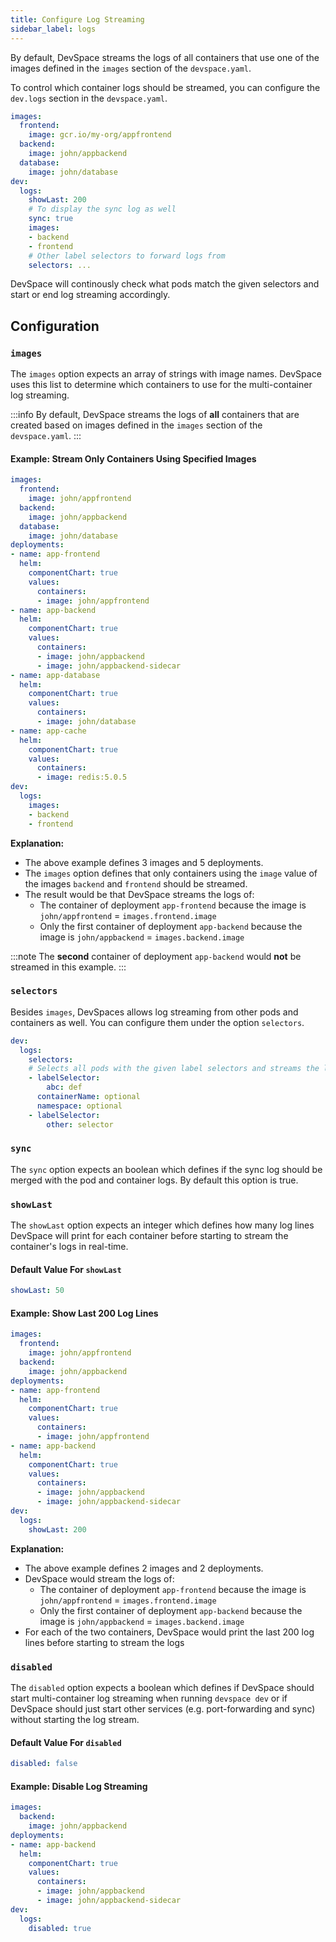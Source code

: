 ```yaml
---
title: Configure Log Streaming
sidebar_label: logs
---
```


By default, DevSpace streams the logs of all containers that use one of the images defined in the `images` section of the `devspace.yaml`.

To control which container logs should be streamed, you can configure the `dev.logs` section in the `devspace.yaml`.
```yaml {9-17}
images:
  frontend:
    image: gcr.io/my-org/appfrontend
  backend:
    image: john/appbackend
  database:
    image: john/database
dev:
  logs:
    showLast: 200
    # To display the sync log as well
    sync: true
    images:
    - backend
    - frontend
    # Other label selectors to forward logs from
    selectors: ...
```

DevSpace will continously check what pods match the given selectors and start or end log streaming accordingly.

## Configuration

### `images`
The `images` option expects an array of strings with image names. DevSpace uses this list to determine which containers to use for the multi-container log streaming.

:::info
By default, DevSpace streams the logs of **all** containers that are created based on images defined in the `images` section of the `devspace.yaml`.
:::

#### Example: Stream Only Containers Using Specified Images
```yaml {2,4,35-38}
images:
  frontend:
    image: john/appfrontend
  backend:
    image: john/appbackend
  database:
    image: john/database
deployments:
- name: app-frontend
  helm:
    componentChart: true
    values:
      containers:
      - image: john/appfrontend
- name: app-backend
  helm:
    componentChart: true
    values:
      containers:
      - image: john/appbackend
      - image: john/appbackend-sidecar
- name: app-database
  helm:
    componentChart: true
    values:
      containers:
      - image: john/database
- name: app-cache
  helm:
    componentChart: true
    values:
      containers:
      - image: redis:5.0.5
dev:
  logs:
    images:
    - backend
    - frontend
```
**Explanation:**  
- The above example defines 3 images and 5 deployments.
- The `images` option defines that only containers using the `image` value of the images `backend` and `frontend` should be streamed.
- The result would be that DevSpace streams the logs of:
  - The container of deployment `app-frontend` because the image is `john/appfrontend` = `images.frontend.image`
  - Only the first container of deployment `app-backend` because the image is `john/appbackend` = `images.backend.image`
  
:::note
The **second** container of deployment `app-backend` would **not** be streamed in this example.
:::


### `selectors`

Besides `images`, DevSpaces allows log streaming from other pods and containers as well. You can configure them under the option `selectors`.

```yaml
dev:
  logs:
    selectors:
    # Selects all pods with the given label selectors and streams the logs to the console
    - labelSelector:
        abc: def
      containerName: optional
      namespace: optional
    - labelSelector:
        other: selector   
```

### `sync`
The `sync` option expects an boolean which defines if the sync log should be merged with the pod and container logs. By default this option is true.

### `showLast`
The `showLast` option expects an integer which defines how many log lines DevSpace will print for each container before starting to stream the container's logs in real-time.

#### Default Value For `showLast`
```yaml
showLast: 50
```

#### Example: Show Last 200 Log Lines
```yaml {22}
images:
  frontend:
    image: john/appfrontend
  backend:
    image: john/appbackend
deployments:
- name: app-frontend
  helm:
    componentChart: true
    values:
      containers:
      - image: john/appfrontend
- name: app-backend
  helm:
    componentChart: true
    values:
      containers:
      - image: john/appbackend
      - image: john/appbackend-sidecar
dev:
  logs:
    showLast: 200
```
**Explanation:**  
- The above example defines 2 images and 2 deployments.
- DevSpace would stream the logs of:
  - The container of deployment `app-frontend` because the image is `john/appfrontend` = `images.frontend.image`
  - Only the first container of deployment `app-backend` because the image is `john/appbackend` = `images.backend.image`
- For each of the two containers, DevSpace would print the last 200 log lines before starting to stream the logs


### `disabled`
The `disabled` option expects a boolean which defines if DevSpace should start multi-container log streaming when running `devspace dev` or if DevSpace should just start other services (e.g. port-forwarding and sync) without starting the log stream.

#### Default Value For `disabled`
```yaml
disabled: false
```

#### Example: Disable Log Streaming
```yaml {14}
images:
  backend:
    image: john/appbackend
deployments:
- name: app-backend
  helm:
    componentChart: true
    values:
      containers:
      - image: john/appbackend
      - image: john/appbackend-sidecar
dev:
  logs:
    disabled: true
```
